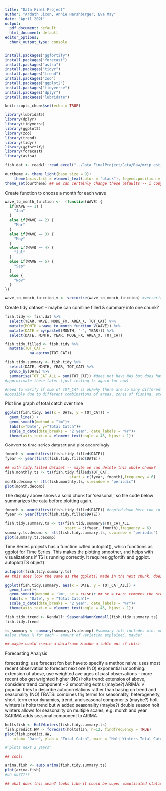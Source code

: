 ```yaml
---
title: "Data Final Project"
author: "Ardath Dixon, Annie Harshbarger, Eva May"
date: "April 2021"
output:
  pdf_document: default
  html_document: default
editor_options:
  chunk_output_type: console
---
```


```r
install.packages("ggfortify")
install.packages("forecast")
install.packages("astsa")
install.packages("tidyr")
install.packages("trend")
install.packages("zoo")
install.packages("ggplot2")
install.packages("tidyverse")
install.packages("dplyr")
install.packages("lubridate")
```


```r
knitr::opts_chunk$set(echo = TRUE)

library(lubridate)
library(dplyr)
library(tidyverse)
library(ggplot2)
library(zoo)
library(trend)
library(tidyr)
library(ggfortify)
library(forecast)
library(astsa)

fish.dat <- readxl::read_excel("../Data_FinalProject/Data/Raw/mrip_estim_catch_wave_1990_2019_NC.xlsx")

ourtheme <- theme_light(base_size = 9)+
    theme(axis.text = element_text(color = "black"), legend.position = "top")
theme_set(ourtheme) ## we can certainly change these defaults -- i copy/pasted them from a prev assign
```

Create function to choose a month for each wave

```r
wave_to_month_function <-  (function(WAVE) {
  if(WAVE == 1) {
    "Jan"
  }
  else if(WAVE == 2) {
    "Mar"
  }
  else if(WAVE == 3) {
    "May"
  }
  else if(WAVE == 4) {
    "Jul"
  }
  else if(WAVE == 5) {
    "Sep"
  }
  else {
    "Nov"
  }
})

wave_to_month_function_V <- Vectorize(wave_to_month_function) #vectorize function
```

Create tidy dataset -- maybe can combine filled & summary into one chunk?

```r
fish.tidy <- fish.dat %>%
  select(YEAR, WAVE, MODE_FX, AREA_X, TOT_CAT) %>%
  mutate(MONTH = wave_to_month_function_V(WAVE)) %>%
  mutate(DATE = my(paste0(MONTH, "-", YEAR))) %>%
  select(DATE, MONTH, YEAR, MODE_FX, AREA_X, TOT_CAT)

fish.tidy.filled <- fish.tidy %>%
  mutate(TOT_CAT =
           na.approx(TOT_CAT))

fish.tidy.summary <- fish.tidy %>%
  select(DATE, MONTH, YEAR, TOT_CAT) %>%
  group_by(DATE) %>%
  summarise(TOT_CAT_ALL = sum(TOT_CAT)) #does not have NAs but does have missing observations
#approximate these later (just testing ts again for now)

#need to verify if sum of TOT_CAT is ok/why there are so many different point for each
#possibly due to different combinations of areas, zones of fishing, etc
```

Plot line graph of total catch over time

```r
ggplot(fish.tidy, aes(x = DATE, y = TOT_CAT)) +
  geom_line() +
  geom_smooth(method = "lm")+
  labs(x="Date", y="Total Catch")+
  scale_x_date(date_breaks = "2 year", date_labels = "%Y")+
  theme(axis.text.x = element_text(angle = 45, hjust = 1))

```

Convert to time series dataset and plot accordingly

```r
fmonth <- month(first(fish.tidy.filled$DATE))
fyear <- year(first(fish.tidy.filled$DATE))

## with tidy.filled dataset -- maybe we can delete this whole chunk?
fish.monthly.ts <- ts(fish.tidy.filled$TOT_CAT, 
                             start = c(fyear, fmonth),frequency = 6)
month.decomp <- stl(fish.monthly.ts, s.window = "periodic")
plot(month.decomp)
```

The display above shows a solid chunk for 'seasonal,' so the code below summarizes the data before plotting again.

```r
fmonth <- month(first(fish.tidy.filled$DATE)) #copied down here too in case we delete the prev chunk
fyear <- year(first(fish.tidy.filled$DATE))

fish.tidy.summary.ts <- ts(fish.tidy.summary$TOT_CAT_ALL, 
                           start = c(fyear, fmonth),frequency = 6)
summary.ts.decomp <- stl(fish.tidy.summary.ts, s.window = "periodic")
plot(summary.ts.decomp)
```

Time Series projects has a function called autoplot(), which functions as ggplot for Time Series. This makes the plotting smoother, and helps with visualizations if TS is running correctly. It requires ggfortify and ggplot. autoplot(TS object)

```r
autoplot(fish.tidy.summary.ts)
## this does look the same as the ggplot() made in the next chunk. does it have features that make it better / that we should include?
```


```r
ggplot(fish.tidy.summary, aes(x = DATE, y = TOT_CAT_ALL)) +
  geom_line()+
  geom_smooth(method = "lm", se = FALSE)+ ## se = FALSE removes the stdev buffer
  labs(x = "Date", y = "Total Catch")+
  scale_x_date(date_breaks = "2 year", date_labels = "%Y")+
  theme(axis.text.x = element_text(angle = 45, hjust = 1))

```

```r
fish.tidy.trend <- Kendall::SeasonalMannKendall(fish.tidy.summary.ts)
fish.tidy.trend

ts_summary <- summary(summary.ts.decomp) #summary info includes min, mean, max, etc for each component
#also shows % for each - amount of variation explained, maybe?

## maybe could create a dataframe & make a table out of this?
```

Forecasting Analysis

forecasting: use forecast fxn but have to specify a method
naive: uses most recent observation to forecast next one (NO)
exponential smoothing: extension of above, use weighted averages of past observations - more recent obs get weighted higher (NO)
holts trend: extension of above, considers trend component - 2 smoothing eqtns (maybe?)
ARIMA: v popular. tries to describe autocorrelations rather than basing on trend and seasonality (NO)
TBATS: combines trig terms for seasonality, heterogeneity, short-term error dynamics, trend, and seasonal components (maybe?)
holt winters is holts trend but w added seasonality (maybe?)
double season holt winters allows for seasonality on multiple scales, e.g. month and year
SARIMA adds seasonal component to ARIMA

```r
holtsfish <- HoltWinters(fish.tidy.summary.ts)
fish.predict.HW <- forecast(holtsfish, h=12, findfrequency = TRUE)
plot(fish.predict.HW,
    xlab= "Date", ylab = "Total Catch", main = "Holt Winters Total Catch Forecasts")

#^plots next 2 years^

## cool!
```

```r
arima.fish <- auto.arima(fish.tidy.summary.ts)
plot(arima.fish)
#oh no?????

## what does this mean? looks like it could be super complicated statistics..
```

